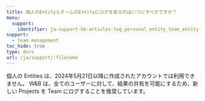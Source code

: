 ---
title: 個人のEntityとチームのEntityにログを取るのはいつにすべきですか？
menu:
  support:
    identifier: ja-support-kb-articles-log_personal_entity_team_entity
support:
  - team management
toc_hide: true
type: docs
url: /ja/support/:filename
---
個人の Entities は、2024年5月21日以降に作成されたアカウントでは利用できません。 W&B は、全てのユーザーに対して、結果の共有を可能にするため、新しい Projects を Team にログすることを推奨しています。